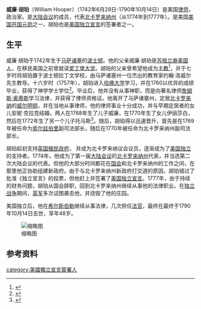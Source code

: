 {{Onesource|time=2020-09-04T09:33:27+00:00}}
{{Infobox person
| name = 威廉·胡珀
| image = File:William Hooper.png
| image_size = 176px
| native_name = William Hooper
| birth_date = 1742年6月28日
| birth_place = 马萨诸塞州波士顿
| death_date = 1790年10月14日
| death_place = 北卡罗来纳州
| resting_place = 吉尔福德法院国家军事公园（重新安葬），希尔斯伯格老城公墓（原墓葬）
| known_for = 美国独立宣言签署人
| job = 律师，政治家
| signature = File:William_Hooper_signature.png
}}
'''威廉·胡珀'''（William Hooper）（1742年6月28日-1790年10月14日）是美国[[律師|律师]]，政治家。是[[大陆会议|大陆会议]]的成员，代表[[北卡罗来纳州|北卡罗来纳州]]（从1774年到1777年）。是美国[[美国开国元勋|美国开国元勋]]之一，胡珀也是[[美國獨立宣言|美国独立宣言]]的签署者之一。

==生平==

威廉·胡珀于1742年生于[[麻薩諸塞州|马萨诸塞]]的[[波士顿|波士顿]]。他的父亲威廉·胡珀是[[蘇格蘭裔美國人|苏格兰裔美国人]]，在移民美国之前曾就读[[爱丁堡大学|爱丁堡大学]]。胡珀的父亲曾希望他成为[[主教|主教]]<ref>{{Cite book|title=Dennis Brindell Fradin, The Signers: The 56 Stories Behind the Declaration of Independence (New York: Walker and Co., 2002), 112|url=https://archive.org/details/signers56stories00frad|last=Fradin|first=The Signers: The 56 Stories Behind the Declaration of Independence|publisher=Walker and Co.|year=2002|isbn=9780802788498|location=纽约|pages=[https://archive.org/details/signers56stories00frad/page/112 112]}}</ref>，并于七岁时将胡珀置于波士顿拉丁文学校，由马萨诸塞州一位杰出的教育家约翰·洛威尔先生教导。十六岁时（1757年），胡珀进入[[哈佛大学|哈佛大学]]学习，并在1760以优异的成绩毕业，获得了神学学士学位<ref>{{Cite web|title=William Hooper (1742-1790)|url=https://northcarolinahistory.org/encyclopedia/william-hooper-1742-1790/|accessdate=2020-09-03|work=North Carolina History Project|language=en-US|archive-date=2021-02-02|archive-url=https://web.archive.org/web/20210202144618/https://northcarolinahistory.org/encyclopedia/william-hooper-1742-1790/|dead-url=no}}</ref>。毕业后，他并没有从事神职，而是向著名律师[[詹姆斯·奥蒂斯|詹姆斯·奥蒂斯]]学习法律，并获得了律师资格证。他离开了马萨诸塞州，定居[[北卡罗来纳州|北卡罗来纳]]的[[威尔明顿_(北卡罗来纳州)|威尔明顿]]，并在当地从事律师，他的律师事业十分成功，并与早期定居者的女儿安妮·克拉克结婚，两人在1768年生了儿子威廉，在1770年生了女儿伊丽莎白，然后在1772年生了另一个儿子托马斯<ref>{{Cite web|title=A.C. Goodwin (2 December 1998). "Brief Biography and Genealogy of William Hooper". www.ancestry.com. Retrieved April 13, 2008.|url=http://homepages.rootsweb.ancestry.com/~hoops/hooper/s...|access-date=April 13, 2008|author=A.C. Goodwin|language=美国英语}}</ref>。随后，胡珀得以迅速晋升，首先是在1769年被任命为[[索尔兹伯里|索尔兹伯里]]副司法部长，随后在1770年被任命为北卡罗来纳州副司法部长。

胡珀起初支持[[英屬北美|英国殖民政府]]， 并成为北卡罗来纳议会议员，逐渐成为了[[美國革命|美国独立]]的支持者。1774年，他成为了第一届[[大陆会议|大陆会议]]的[[北卡罗来纳州|北卡罗来纳州]]代表，并当选第二次大陆会议的代表。但他的大部分时间都花在[[美国国会|国会]]和北卡罗来纳州的工作之间，在那里他正协助组建新政府。由于与北卡罗来纳州新政府打交道的原因，胡珀错过了批准《独立宣言》的投票，但他赶上并签署了[[美國獨立宣言|美国独立宣言]]。1777年，由于持续的财务问题，胡珀从国会辞职，回到北卡罗来纳州继续从事他的法律职业。在[[獨立戰爭|独立战争]]期间，[[英國軍隊|英军]]多次试图袭击他，并烧毁了他的庄园。

美国独立后，他在[[希尔斯伯勒|希尔斯伯勒]]继续从事法律，几次担任[[法官|法官]]，最终在最终于1790年10月14日去世，享年48岁。

[[File:Wmhooper_grave.jpg|缩略图]]

==参考资料==
{{reflist}}
{{美國獨立宣言簽署人}}
[[category:美國獨立宣言簽署人|category:美國獨立宣言簽署人]]